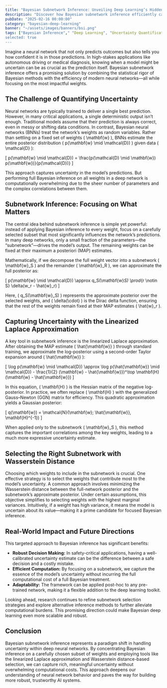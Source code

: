 ```yaml
---
title: "Bayesian Subnetwork Inference: Unveiling Deep Learning’s Hidden Uncertainty"
description: "Discover how Bayesian subnetwork inference efficiently captures uncertainty in deep neural networks by focusing Bayesian analysis on a critical subset of weights using techniques like the linearized Laplace approximation and Wasserstein distance-based selection."
pubDate: "2025-02-16 00:00:00"
category: "bayesian-deep-learning"
banner: "~/assets/images/banners/bsi.png"
tags: ["Bayesian Inference"," "Deep Learning", "Uncertainty Quantification", "Neural Networks", "Subnetwork Inference"]
selected: true
---
```



Imagine a neural network that not only predicts outcomes but also tells you how confident it is in those predictions. In high-stakes applications like autonomous driving or medical diagnosis, knowing when a model might be uncertain can be as crucial as the prediction itself. Bayesian subnetwork inference offers a promising solution by combining the statistical rigor of Bayesian methods with the efficiency of modern neural networks—all while focusing on the most impactful weights.

## The Challenge of Quantifying Uncertainty

Neural networks are typically trained to deliver a single best prediction. However, in many critical applications, a single deterministic output isn’t enough. Traditional models assume that their prediction is always correct, even in messy or shifting data conditions. In contrast, Bayesian neural networks (BNNs) treat the network’s weights as random variables. Rather than settling on a fixed set of weights \( \mathbf{w} \), BNNs estimate the entire posterior distribution \( p(\mathbf{w} \mid \mathcal{D}) \) given data \( \mathcal{D} \):

\[
p(\mathbf{w} \mid \mathcal{D}) = \frac{p(\mathcal{D} \mid \mathbf{w}) p(\mathbf{w})}{p(\mathcal{D})}
\]

This approach captures uncertainty in the model’s predictions. But performing full Bayesian inference on all weights in a deep network is computationally overwhelming due to the sheer number of parameters and the complex correlations between them.

## Subnetwork Inference: Focusing on What Matters

The central idea behind subnetwork inference is simple yet powerful: instead of applying Bayesian inference to every weight, focus on a carefully selected subset that most significantly influences the network’s predictions. In many deep networks, only a small fraction of the parameters—the “subnetwork”—drives the model’s output. The remaining weights can be fixed at their maximum a posteriori (MAP) estimates.

Mathematically, if we decompose the full weight vector into a subnetwork \( \mathbf{w}_S \) and the remainder \( \mathbf{w}_R \), we can approximate the full posterior as:

\[
p(\mathbf{w} \mid \mathcal{D}) \approx q_S(\mathbf{w}_S) \prod_{r \notin S} \delta(w_r - \hat{w}_r)
\]

Here, \( q_S(\mathbf{w}_S) \) represents the approximate posterior over the selected weights, and \( \delta(\cdot) \) is the Dirac delta function, ensuring that the rest of the weights remain fixed at their MAP estimates \( \hat{w}_r \).

## Capturing Uncertainty with the Linearized Laplace Approximation

A key tool in subnetwork inference is the linearized Laplace approximation. After obtaining the MAP estimate \( \hat{\mathbf{w}} \) through standard training, we approximate the log-posterior using a second-order Taylor expansion around \( \hat{\mathbf{w}} \):

\[
\log p(\mathbf{w} \mid \mathcal{D}) \approx \log p(\hat{\mathbf{w}} \mid \mathcal{D}) - \frac{1}{2} (\mathbf{w} - \hat{\mathbf{w}})^\top \mathbf{H} (\mathbf{w} - \hat{\mathbf{w}})
\]

In this equation, \( \mathbf{H} \) is the Hessian matrix of the negative log-posterior. In practice, we often replace \( \mathbf{H} \) with the generalized Gauss–Newton (GGN) matrix for efficiency. This quadratic approximation yields a Gaussian posterior:

\[
q(\mathbf{w}) = \mathcal{N}(\mathbf{w}; \hat{\mathbf{w}}, \mathbf{H}^{-1})
\]

When applied only to the subnetwork \( \mathbf{w}_S \), this method captures the important correlations among the key weights, leading to a much more expressive uncertainty estimate.

## Selecting the Right Subnetwork with Wasserstein Distance

Choosing which weights to include in the subnetwork is crucial. One effective strategy is to select the weights that contribute most to the model’s uncertainty. A common approach involves minimizing the Wasserstein distance between the full-network posterior and the subnetwork’s approximate posterior. Under certain assumptions, this objective simplifies to selecting weights with the highest marginal variances. Intuitively, if a weight has high variance, it means the model is uncertain about its value—making it a prime candidate for focused Bayesian inference.

## Real-World Impact and Future Directions

This targeted approach to Bayesian inference has significant benefits:
- **Robust Decision Making:** In safety-critical applications, having a well-calibrated uncertainty estimate can be the difference between a safe decision and a costly mistake.
- **Efficient Computation:** By focusing on a subnetwork, we capture the essence of the model’s uncertainty without incurring the full computational cost of a full Bayesian treatment.
- **Adaptability:** The framework can be applied post-hoc to any pre-trained network, making it a flexible addition to the deep learning toolkit.

Looking ahead, research continues to refine subnetwork selection strategies and explore alternative inference methods to further alleviate computational burdens. This promising direction could make Bayesian deep learning even more scalable and robust.

## Conclusion

Bayesian subnetwork inference represents a paradigm shift in handling uncertainty within deep neural networks. By concentrating Bayesian inference on a carefully chosen subset of weights and employing tools like the linearized Laplace approximation and Wasserstein distance-based selection, we can capture rich, meaningful uncertainty without overwhelming computational costs. This approach deepens our understanding of neural network behavior and paves the way for building more robust, trustworthy AI systems.
